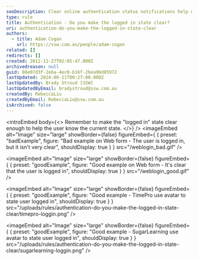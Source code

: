 ```yaml
---
seoDescription: Clear online authentication status notifications help users understand their logged-in state.
type: rule
title: Authentication - Do you make the logged in state clear?
uri: authentication-do-you-make-the-logged-in-state-clear
authors:
  - title: Adam Cogan
    url: https://ssw.com.au/people/adam-cogan
related: []
redirects: []
created: 2012-11-27T02:05:47.000Z
archivedreason: null
guid: 08e07d3f-2e6a-4ec0-b16f-2bea96d85972
lastUpdated: 2024-06-11T00:27:00.000Z
lastUpdatedBy: Brady Stroud [SSW]
lastUpdatedByEmail: bradystroud@ssw.com.au
createdBy: RebeccaLiu
createdByEmail: RebeccaLiu@ssw.com.au
isArchived: false
---
```


<introEmbed
  body={<>
Remember to make the "logged in" state clear enough to help the user know the current state.
  </>}
/>
<imageEmbed
  alt="Image"
  size="large"
  showBorder={false}
  figureEmbed={ {
    preset: "badExample",
    figure: "Bad example on Web form - The user is logged in, but it isn't very clear",
    shouldDisplay: true
  } }
  src="/weblogin_bad.gif"
/>

<imageEmbed
  alt="Image"
  size="large"
  showBorder={false}
  figureEmbed={ {
    preset: "goodExample",
    figure: "Good example on Web form - It's clear that the user is logged in",
    shouldDisplay: true
  } }
  src="/weblogin_good.gif"
/>

<imageEmbed
  alt="Image"
  size="large"
  showBorder={false}
  figureEmbed={ {
    preset: "goodExample",
    figure: "Good example - TimePro use avatar to state user logged in",
    shouldDisplay: true
  } }
  src="/uploads/rules/authentication-do-you-make-the-logged-in-state-clear/timepro-loggin.png"
/>

<imageEmbed
  alt="Image"
  size="large"
  showBorder={false}
  figureEmbed={ {
    preset: "goodExample",
    figure: "Good example - SugarLearning use avatar to state user logged in",
    shouldDisplay: true
  } }
  src="/uploads/rules/authentication-do-you-make-the-logged-in-state-clear/sugarlearning-loggin.png"
/>
